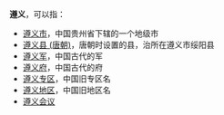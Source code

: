 '''遵义'''，可以指：
* [[遵义市|遵义市]]，中国贵州省下辖的一个地级市
* [[遵义县_(唐朝)|遵义县 (唐朝)]]，唐朝时设置的县，治所在遵义市绥阳县
* [[遵义军|遵义军]]，中国古代的军
* [[遵义府|遵义府]]，中国古代的府
* [[遵义专区|遵义专区]]，中国旧专区名
* [[遵义地区|遵义地区]]，中国旧地区名
* [[遵义会议|遵义会议]]

{{disambig|Z|cat=二字中国地名消歧义}}